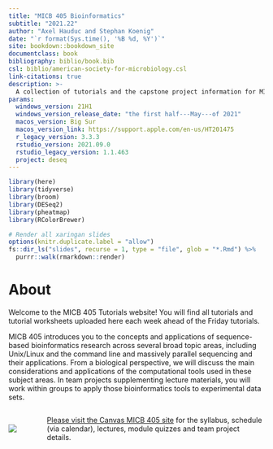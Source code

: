 ```yaml
---
title: "MICB 405 Bioinformatics"
subtitle: "2021.22"
author: "Axel Hauduc and Stephan Koenig"
date: "`r format(Sys.time(), '%B %d, %Y')`"
site: bookdown::bookdown_site
documentclass: book
bibliography: biblio/book.bib
csl: biblio/american-society-for-microbiology.csl
link-citations: true
description: >-
  A collection of tutorials and the capstone project information for MICB 405.
params:
  windows_version: 21H1
  windows_version_release_date: "the first half---May---of 2021"
  macos_version: Big Sur
  macos_version_link: https://support.apple.com/en-us/HT201475
  r_legacy_version: 3.3.3
  rstudio_version: 2021.09.0
  rstudio_legacy_version: 1.1.463
  project: deseq
---
```


```r
library(here)
library(tidyverse)
library(broom)
library(DESeq2)
library(pheatmap)
library(RColorBrewer)

# Render all xaringan slides
options(knitr.duplicate.label = "allow")
fs::dir_ls("slides", recurse = 1, type = "file", glob = "*.Rmd") %>% 
  purrr::walk(rmarkdown::render)
```

# About {.unnumbered}

Welcome to the MICB 405 Tutorials website! You will find all tutorials and tutorial worksheets uploaded here each week ahead of the Friday tutorials.

MICB 405 introduces you to the concepts and applications of sequence-based bioinformatics research across several broad topic areas, including Unix/Linux and the command line and massively parallel sequencing and their applications. From a biological perspective, we will discuss the main considerations and applications of the computational tools used in these subject areas. In team projects supplementing lecture materials, you will work within groups to apply those bioinformatics tools to experimental data sets.

:::: {style="display: flex; align-items: center;"}

::: {.column width="10%"}
[![](`r here("images", "canvas.svg")`)](https://canvas.ubc.ca/courses/79973)
:::

::: {.column width="5%"}
:::

::: {.column width="85%"}
[Please visit the Canvas MICB 405 site](https://canvas.ubc.ca/courses/79973) for the syllabus, schedule (via calendar), lectures, module quizzes and team project details.
:::

::::

